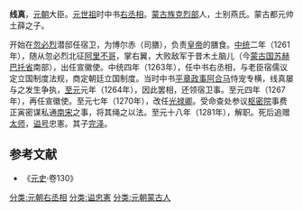 '''线真'''，[[元朝|元朝]]大臣。[[元世祖|元世祖]]时中书[[右丞相|右丞相]]。[[蒙古族|蒙古族]][[克烈部|克烈部]]人，土别燕氏。蒙古都元帅土薛之子。

开始在[[忽必烈|忽必烈]]潜邸任宿卫，为博尔赤（司膳），负责[[皇帝|皇帝]]的膳食。[[中统_(年号)|中统]]二年（1261年），随从忽必烈北征[[阿里不哥|阿里不哥]]，掌右翼，大败敌军于昔木土脑儿（今[[蒙古国|蒙古国]][[苏赫巴托省|苏赫巴托省]]南部），出任宣徽使。中统四年（1263年），任中书右丞相，与老臣宿儒议定立国制度法规，商定朝廷立国制度。当时中书[[平章政事|平章政事]][[阿合马|阿合马]]恃宠专横，线真屡与之发生争执，[[至元_(元世祖)|至元]]元年（1264年），因此罢相，还领宿卫事。至元四年（1267年），再任宣徽使。至元七年（1270年），改任[[光禄卿|光禄卿]]。受命查处参议[[枢密院|枢密院]]事费正寅密谋私通[[南宋|南宋]]之事，将其绳之以法。至元十八年（1281年），解职。死后追赠[[太师|太师]]，[[谥号|谥号]]忠憲。其子[[完泽|完泽]]。
==参考文献==
* 《[[元史|元史]]·卷130》
[[分类:元朝右丞相|分类:元朝右丞相]]
[[分类:谥忠憲|分类:谥忠憲]]
[[分类:元朝蒙古人|分类:元朝蒙古人]]